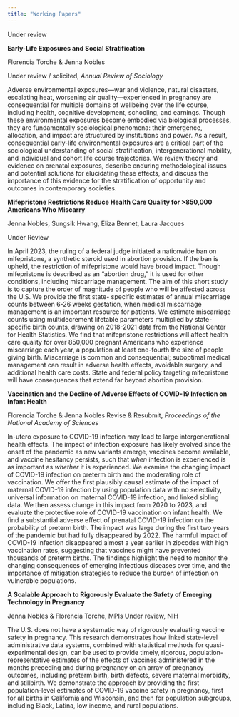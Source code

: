 ---
title: "Working Papers"
---

Under review

**Early-Life Exposures and Social Stratification**

Florencia Torche &amp; Jenna Nobles

Under review / solicited, *Annual Review of Sociology*

Adverse environmental exposures—war and violence, natural disasters, escalating
heat, worsening air quality—experienced in pregnancy are consequential for
multiple domains of wellbeing over the life course, including health, cognitive
development, schooling, and earnings. Though these environmental exposures
become embodied via biological processes, they are fundamentally sociological
phenomena: their emergence, allocation, and impact are structured by
institutions and power. As a result, consequential early-life environmental
exposures are a critical part of the sociological understanding of social
stratification, intergenerational mobility, and individual and cohort life
course trajectories. We review theory and evidence on prenatal exposures,
describe enduring methodological issues and potential solutions for elucidating
these effects, and discuss the importance of this evidence for the
stratification of opportunity and outcomes in contemporary societies.

**Mifepristone Restrictions Reduce Health Care Quality for &gt;850,000 Americans Who Miscarry**

Jenna Nobles, Sungsik Hwang, Eliza Bennet, Laura Jacques

Under Review

In April 2023, the ruling of a federal judge initiated a nationwide ban on
mifepristone, a synthetic steroid used in abortion provision. If the ban is
upheld, the restriction of mifepristone would have broad impact. Though
mifepristone is described as an “abortion drug,” it is used for other
conditions, including miscarriage management. The aim of this short study is to
capture the order of magnitude of people who will be affected across the U.S. We
provide the first state- specific estimates of annual miscarriage counts between
6-26 weeks gestation, when medical miscarriage management is an important
resource for patients. We estimate miscarriage counts using multidecrement
lifetable parameters multiplied by state-specific birth counts, drawing on
2018-2021 data from the National Center for Health Statistics. We find that
mifepristone restrictions will affect health care quality for over 850,000
pregnant Americans who experience miscarriage each year, a population at least
one-fourth the size of people giving birth. Miscarriage is common and
consequential; suboptimal medical management can result in adverse health
effects, avoidable surgery, and additional health care costs. State and federal
policy targeting mifepristone will have consequences that extend far beyond
abortion provision.

**Vaccination and the Decline of Adverse Effects of COVID-19 Infection on Infant Health**

Florencia Torche &amp; Jenna Nobles
Revise &amp; Resubmit, *Proceedings of the National Academy of Sciences*

In-utero exposure to COVID-19 infection may lead to large intergenerational
health effects. The impact of infection exposure has likely evolved since the
onset of the pandemic as new variants emerge, vaccines become available, and
vaccine hesitancy persists, such that *when* infection is experienced is as
important as *whether* it is experienced. We examine the changing impact of
COVID-19 infection on preterm birth and the moderating role of vaccination. We
offer the first plausibly causal estimate of the impact of maternal COVID-19
infection by using population data with no selectivity, universal information on
maternal COVID-19 infection, and linked sibling data. We then assess change in
this impact from 2020 to 2023, and evaluate the protective role of COVID-19
vaccination on infant health. We find a substantial adverse effect of prenatal
COVID-19 infection on the probability of preterm birth. The impact was large
during the first two years of the pandemic but had fully disappeared by 2022.
The harmful impact of COVID-19 infection disappeared almost a year earlier in
zipcodes with high vaccination rates, suggesting that vaccines might have
prevented thousands of preterm births. The findings highlight the need to
monitor the changing consequences of emerging infectious diseases over time, and
the importance of mitigation strategies to reduce the burden of infection on
vulnerable populations.

**A Scalable Approach to Rigorously Evaluate the Safety of Emerging Technology in Pregnancy**

Jenna Nobles &amp; Florencia Torche, MPIs
Under review, NIH

The U.S. does not have a systematic way of rigorously evaluating vaccine safety
in pregnancy. This research demonstrates how linked state-level administrative
data systems, combined with statistical methods for quasi-experimental design,
can be used to provide timely, rigorous, population-representative estimates of
the effects of vaccines administered in the months preceding and during
pregnancy on an array of pregnancy outcomes, including preterm birth, birth
defects, severe maternal morbidity, and stillbirth. We demonstrate the approach
by providing the first population-level estimates of COVID-19 vaccine safety in
pregnancy, first for all births in California and Wisconsin, and then for
population subgroups, including Black, Latina, low income, and rural
populations.